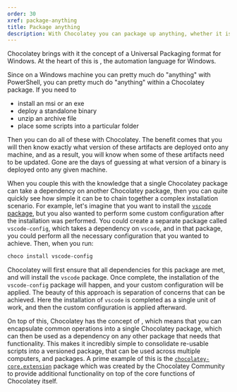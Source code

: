---
order: 30
xref: package-anything
title: Package anything
description: With Chocolatey you can package up anything, whether it is installers, application, zip, scripts, etc
---

Chocolatey brings with it the concept of a Universal Packaging format for Windows. At the heart of this is <Xref title="PowerShell" value="packaging-for-the-masses" />, the automation language for Windows.

Since on a Windows machine you can pretty much do "anything" with PowerShell, you can pretty much do "anything" within a Chocolatey package. If you need to

- install an msi or an exe
- deploy a standalone binary
- unzip an archive file
- place some scripts into a particular folder

Then you can do all of these with Chocolatey. The benefit comes that you will then know exactly what version of these artifacts are deployed onto any machine, and as a result, you will know when some of these artifacts need to be updated. Gone are the days of guessing at what version of a binary is deployed onto any given machine.

When you couple this with the knowledge that a single Chocolatey package can take a dependency on another Chocolatey package, then you can quite quickly see how simple it can be to chain together a complex installation scenario. For example, let's imagine that you want to install the [`vscode` package](https://community.chocolatey.org/packages/vscode), but you also wanted to perform some custom configuration after the installation was performed. You could create a separate package called `vscode-config`, which takes a dependency on `vscode`, and in that package, you could perform all the necessary configuration that you wanted to achieve. Then, when you run:

```powershell
choco install vscode-config
```

Chocolatey will first ensure that all dependencies for this package are met, and will install the `vscode` package. Once complete, the installation of the `vscode-config` package will happen, and your custom configuration will be applied. The beauty of this approach is separation of concerns that can be achieved. Here the installation of `vscode` is completed as a single unit of work, and then the custom configuration is applied afterward.

On top of this, Chocolatey has the concept of <Xref title="extension packages" value="extensions" />, which means that you can encapsulate common operations into a single Chocolatey package, which can then be used as a dependency on any other package that needs that functionality. This makes it incredibly simple to consolidate re-usable scripts into a versioned package, that can be used across multiple computers, and packages. A prime example of this is the [`chocolatey-core.extension`](https://community.chocolatey.org/packages/chocolatey-core.extension) package which was created by the Chocolatey Community to provide additional functionality on top of the core functions of Chocolatey itself.